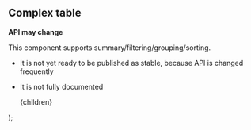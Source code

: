 
## Complex table

**<FcHighPriority /> API may change <FcHighPriority />**

This component supports summary/filtering/grouping/sorting.

-   It is not yet ready to be published as stable, because API is changed frequently
-   It is not fully documented

    <MdxWrapper>
        <CommonHead title="Docs: Complex table" />
        {children}
    </MdxWrapper>
);
